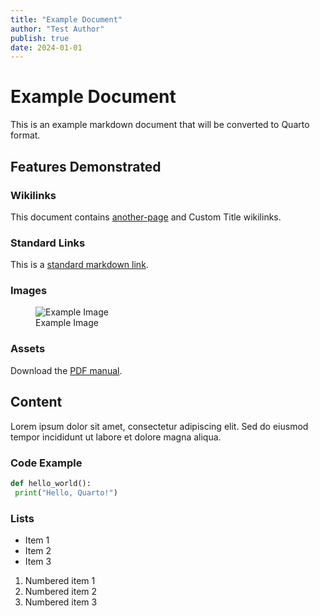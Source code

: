 ```yaml
---
title: "Example Document"
author: "Test Author"
publish: true
date: 2024-01-01
---
```


# Example Document

This is an example markdown document that will be converted to Quarto format.

## Features Demonstrated

### Wikilinks

This document contains [another-page](another-page.qmd) and Custom Title wikilinks.

### Standard Links

This is a [standard markdown link](another-page.qmd).

### Images

![Example Image](./images/example.png)

### Assets

Download the [PDF manual](./assets/manual.pdf).

## Content

Lorem ipsum dolor sit amet, consectetur adipiscing elit. Sed do eiusmod tempor incididunt ut labore et dolore magna aliqua.

### Code Example

```python
def hello_world():
 print("Hello, Quarto!")
```

### Lists

- Item 1
- Item 2
- Item 3

1. Numbered item 1
2. Numbered item 2
3. Numbered item 3